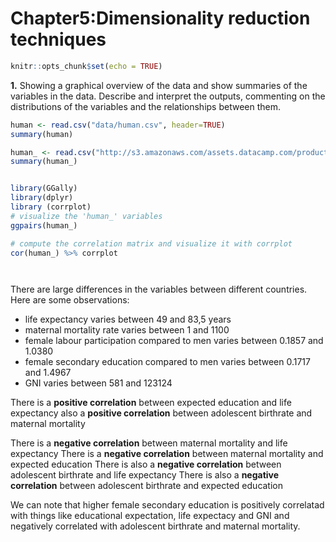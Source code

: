 # **Chapter5:Dimensionality reduction techniques**

```r
knitr::opts_chunk$set(echo = TRUE)
```
**1.**  Showing a graphical overview of the data and show summaries of the variables in the data. Describe and interpret the outputs, commenting on the distributions of the variables and the relationships between them. 

```r
human <- read.csv("data/human.csv", header=TRUE)
summary(human)

human_ <- read.csv("http://s3.amazonaws.com/assets.datacamp.com/production/course_2218/datasets/human2.txt", sep=",", header=TRUE)
summary(human_)


library(GGally)
library(dplyr)
library (corrplot)
# visualize the 'human_' variables
ggpairs(human_)

# compute the correlation matrix and visualize it with corrplot
cor(human_) %>% corrplot




```
There are large differences in the variables between different countries. Here are some observations: 

- life expectancy varies between 49 and 83,5 years
- maternal mortality rate varies between 1 and 1100
- female labour participation compared to men varies between 0.1857 and 1.0380
- female secondary education compared to men varies between 0.1717 and 1.4967
- GNI varies between 581 and 123124

There is a **positive correlation** between expected education and life expectancy
also a **positive correlation** between adolescent birthrate and maternal mortality

There is a **negative correlation** between maternal mortality and life expectancy
There is a **negative correlation** between maternal mortality and expected education
There is also a **negative correlation** between adolescent birthrate and life expectancy
There is also a **negative correlation** between adolescent birthrate and expected education

We can note that higher female secondary education is positively correlatad with things like educational expectation, life expectacy and GNI and negatively correlated with adolescent birthrate and maternal mortality.

